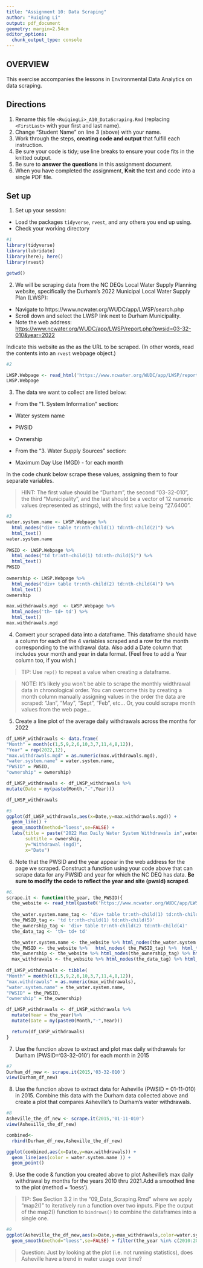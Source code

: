 ```yaml
---
title: "Assignment 10: Data Scraping"
author: "Ruiqing Li"
output: pdf_document
geometry: margin=2.54cm
editor_options: 
  chunk_output_type: console
---
```


## OVERVIEW

This exercise accompanies the lessons in Environmental Data Analytics on data scraping. 

## Directions
1. Rename this file `<RuiqingLi>_A10_DataScraping.Rmd` (replacing `<FirstLast>` with your first and last name).
2. Change "Student Name" on line 3 (above) with your name.
3. Work through the steps, **creating code and output** that fulfill each instruction.
4. Be sure your code is tidy; use line breaks to ensure your code fits in the knitted output.
5. Be sure to **answer the questions** in this assignment document.
6. When you have completed the assignment, **Knit** the text and code into a single PDF file.


## Set up 
1. Set up your session:

* Load the packages `tidyverse`, `rvest`, and any others you end up using.
* Check your working directory

```r
#1
library(tidyverse)
library(lubridate)
library(here); here()
library(rvest)

getwd()
```

2. We will be scraping data from the NC DEQs Local Water Supply Planning website, specifically the Durham's 2022 Municipal Local Water Supply Plan (LWSP): 
 * Navigate to https://www.ncwater.org/WUDC/app/LWSP/search.php
 * Scroll down and select the LWSP link next to Durham Municipality. 
 * Note the web address: <https://www.ncwater.org/WUDC/app/LWSP/report.php?pwsid=03-32-010&year=2022>
 
Indicate this website as the as the URL to be scraped. (In other words, read the contents into an `rvest` webpage object.)


```r
#2

LWSP.Webpage <- read_html('https://www.ncwater.org/WUDC/app/LWSP/report.php?pwsid=03-32-010&year=2022')
LWSP.Webpage

```

3. The data we want to collect are listed below:

* From the "1. System Information" section:
 * Water system name
 * PWSID
 * Ownership
 
* From the "3. Water Supply Sources" section:
 * Maximum Day Use (MGD) - for each month

In the code chunk below scrape these values, assigning them to four separate variables.

>HINT: The first value should be "Durham", the second "03-32-010", the third "Municipality", and the last should be a vector of 12 numeric values (represented as strings), with the first value being "27.6400".

```r
#3
water.system.name <- LWSP.Webpage %>% 
  html_nodes("div+ table tr:nth-child(1) td:nth-child(2)") %>% 
  html_text()
water.system.name
  
PWSID <- LWSP.Webpage %>% 
  html_nodes("td tr:nth-child(1) td:nth-child(5)") %>% 
  html_text()
PWSID  
  
ownership <- LWSP.Webpage %>% 
  html_nodes("div+ table tr:nth-child(2) td:nth-child(4)") %>% 
  html_text()
ownership

max.withdrawals.mgd  <- LWSP.Webpage %>% 
  html_nodes('th~ td+ td') %>%
  html_text()
max.withdrawals.mgd 

```



4. Convert your scraped data into a dataframe. This dataframe should have a column for each of the 4 variables scraped and a row for the month corresponding to the withdrawal data. Also add a Date column that includes your month and year in data format. (Feel free to add a Year column too, if you wish.)

>TIP: Use `rep()` to repeat a value when creating a dataframe.

>NOTE: It's likely you won't be able to scrape the monthly widthrawal data in chronological order. You can overcome this by creating a month column manually assigning values in the order the data are scraped: "Jan", "May", "Sept", "Feb", etc... Or, you could scrape month values from the web page...

5. Create a line plot of the average daily withdrawals across the months for 2022

```r
df_LWSP_withdrawals <- data.frame(
"Month" = month(c(1,5,9,2,6,10,3,7,11,4,8,12)),
"Year" = rep(2022,12),
"max.withdrawals.mgd" = as.numeric(max.withdrawals.mgd),
"water.system.name" = water.system.name,
"PWSID" = PWSID,
"ownership" = ownership)

df_LWSP_withdrawals <- df_LWSP_withdrawals %>%          
mutate(Date = my(paste(Month,"-",Year)))

df_LWSP_withdrawals

#5
ggplot(df_LWSP_withdrawals,aes(x=Date,y=max.withdrawals.mgd)) + 
  geom_line() + 
  geom_smooth(method="loess",se=FALSE) +
  labs(title = paste("2022 Max Daily Water System Withdrawals in",water.system.name),
       subtitle = ownership,
       y="Withdrawal (mgd)",
       x="Date")

```


6. Note that the PWSID and the year appear in the web address for the page we scraped. Construct a function using your code above that can scrape data for any PWSID and year for which the NC DEQ has data. **Be sure to modify the code to reflect the year and site (pwsid) scraped**.

```r
#6.
scrape.it <- function(the_year, the_PWSID){
  the_website <- read_html(paste0('https://www.ncwater.org/WUDC/app/LWSP/report.php?pwsid=', the_PWSID,'&year=',the_year))
                                
  the_water.system.name_tag <- 'div+ table tr:nth-child(1) td:nth-child(2)'
  the_PWSID_tag <- 'td tr:nth-child(1) td:nth-child(5)'
  the_ownership_tag <- 'div+ table tr:nth-child(2) td:nth-child(4)'
  the_data_tag <- 'th~ td+ td'

  the_water.system.name <- the_website %>% html_nodes(the_water.system.name_tag) %>% html_text()
  the_PWSID <- the_website %>%   html_nodes( the_PWSID_tag) %>%  html_text()
  the_ownership <- the_website %>% html_nodes(the_ownership_tag) %>% html_text()
  max_withdrawals <- the_website %>% html_nodes(the_data_tag) %>% html_text()
  
df_LWSP_withdrawals <- tibble(
"Month" = month(c(1,5,9,2,6,10,3,7,11,4,8,12)),
"max.withdrawals" = as.numeric(max_withdrawals),
"water.system.name" = the_water.system.name,
"PWSID" = the_PWSID,
"ownership" = the_ownership)

df_LWSP_withdrawals <- df_LWSP_withdrawals %>%
  mutate(Year = the_year)%>%
  mutate(Date = my(paste0(Month,"-",Year)))

  return(df_LWSP_withdrawals)
}

```

7. Use the function above to extract and plot max daily withdrawals for Durham (PWSID='03-32-010') for each month in 2015

```r
#7
Durham_df_new <- scrape.it(2015,'03-32-010')
view(Durham_df_new)
```

8. Use the function above to extract data for Asheville (PWSID = 01-11-010) in 2015. Combine this data with the Durham data collected above and create a plot that compares Asheville's to Durham's water withdrawals.

```r
#8
Asheville_the_df_new <- scrape.it(2015,'01-11-010')
view(Asheville_the_df_new)

combined<-
  rbind(Durham_df_new,Asheville_the_df_new)

ggplot(combined,aes(x=Date,y=max.withdrawals)) + 
  geom_line(aes(color = water.system.name )) +
  geom_point()

```



9. Use the code & function you created above to plot Asheville's max daily withdrawal by months for the years 2010 thru 2021.Add a smoothed line to the plot (method = 'loess').

> TIP: See Section 3.2 in the "09_Data_Scraping.Rmd" where we apply "map2()" to iteratively run a function over two inputs. Pipe the output of the map2() function to `bindrows()` to combine the dataframes into a single one. 

```r
#9 
ggplot(Asheville_the_df_new,aes(x=Date,y=max_withdrawals,color=water.system.name)) +
  geom_smooth(method="loess",se=FALSE) + filter(the_year %in% c(2010:2021))
```

> Question: Just by looking at the plot (i.e. not running statistics), does Asheville have a trend in water usage over time?
